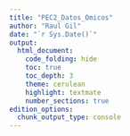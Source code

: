 ```yaml
---
title: "PEC2_Datos_Omicos"
author: "Raul Gil"
date: "`r Sys.Date()`"
output:
  html_document:
    code_folding: hide
    toc: true
    toc_depth: 3
    theme: cerulean
    highlight: textmate
    number_sections: true
edition_options:
  chunk_output_type: console
---
```




